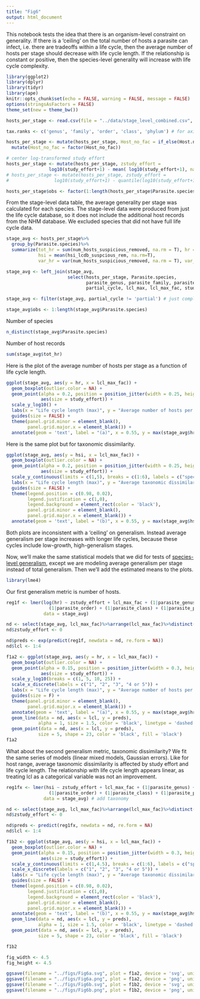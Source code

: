 ```yaml
---
title: "Fig6"
output: html_document
---
```

This notebook tests the idea that there is an organism-level constraint on generality. If there is a 'ceiling' on the total number of hosts a parasite can infect, i.e. there are tradeoffs within a life cycle, then the average number of hosts per stage should decrease with life cycle length. If the relationship is constant or positive, then the species-level generality will increase with life cycle complexity.

```r
library(ggplot2)
library(dplyr)
library(tidyr)
library(ape)
knitr::opts_chunk$set(echo = FALSE, warning = FALSE, message = FALSE)
options(stringsAsFactors = FALSE)
theme_set(new = theme_bw())
```

```r
hosts_per_stage <- read.csv(file = "../data/stage_level_combined.csv", header = TRUE)
```
```r
tax.ranks <- c('genus', 'family', 'order', 'class', 'phylum') # for axis label
```
```r
hosts_per_stage <- mutate(hosts_per_stage, Host_no_fac = if_else(Host.no > 4, as.integer(4), Host.no))%>%
  mutate(Host_no_fac = factor(Host_no_fac))
```
```r
# center log-transformed study effort
hosts_per_stage <- mutate(hosts_per_stage, zstudy_effort = 
                log10(study_effort+1) - mean( log10(study_effort+1), na.rm=T))
# hosts_per_stage <- mutate(hosts_per_stage, zstudy_effort =
#                 log10(study_effort+1) - quantile(log10(study_effort+1), probs = 0.75) )

hosts_per_stage$obs <- factor(1:length(hosts_per_stage$Parasite.species)) # observation level effect for quantifying overdispersion
```

From the stage-level data table, the average generality per stage was calculated for each species. The stage-level data were produced from just the life cycle database, so it does not include the additional host records from the NHM database. We excluded species that did not have full life cycle data.

```r
stage_avg <- hosts_per_stage%>%
  group_by(Parasite.species)%>%
  summarize(tot_hr = sum(num_hosts_suspicious_removed, na.rm = T), hr = mean(num_hosts_suspicious_removed, na.rm=T), 
            hsi = mean(hsi_lcdb_suspcious_rem, na.rm=T),
            var_hr = var(num_hosts_suspicious_removed, na.rm = T), var_hsi = var(hsi_lcdb_suspcious_rem, na.rm = T))
```
```r
stage_avg <- left_join(stage_avg, 
                       select(hosts_per_stage, Parasite.species, 
                              parasite_genus, parasite_family, parasite_order, parasite_class, parasite_phylum,
                              partial_cycle, lcl_max, lcl_max_fac, study_effort, zstudy_effort)%>%distinct())
```
```r
stage_avg <- filter(stage_avg, partial_cycle != 'partial') # just complete life cycles
```
```r
stage_avg$obs <- 1:length(stage_avg$Parasite.species)
```

Number of species

```r
n_distinct(stage_avg$Parasite.species)
```

Number of host records

```r
sum(stage_avg$tot_hr)
```

Here is the plot of the average number of hosts per stage as a function of life cycle length.

```r
ggplot(stage_avg, aes(y = hr, x = lcl_max_fac)) +
  geom_boxplot(outlier.color = NA) +
  geom_point(alpha = 0.2, position = position_jitter(width = 0.25, height = 0), 
             aes(size = study_effort)) +
  scale_y_log10() +
  labs(x = "Life cycle length (max)", y = "Average number of hosts per stage", size = "Pubmed hits") +
  guides(size = FALSE) +
  theme(panel.grid.minor = element_blank(),
        panel.grid.major.x = element_blank()) +
  annotate(geom = 'text', label = "(a)", x = 0.55, y = max(stage_avg$hr))
```

Here is the same plot but for taxonomic dissimilarity.

```r
ggplot(stage_avg, aes(y = hsi, x = lcl_max_fac)) +
  geom_boxplot(outlier.color = NA) +
  geom_point(alpha = 0.2, position = position_jitter(width = 0.25, height = 0), 
             aes(size = study_effort)) +
  scale_y_continuous(limits = c(1,5), breaks = c(1:6), labels = c("species", tax.ranks)) +
  labs(x = "Life cycle length (max)", y = "Average taxonomic dissimilarity per stage", size = "Pubmed hits") +
  guides(size = FALSE) +
  theme(legend.position = c(0.98, 0.02),
        legend.justification = c(1,0),
        legend.background = element_rect(color = 'black'),
        panel.grid.minor = element_blank(),
        panel.grid.major.x = element_blank()) +
  annotate(geom = 'text', label = "(b)", x = 0.55, y = max(stage_avg$hsi))
```

Both plots are inconsistent with a 'ceiling' on generalism. Instead average generalism per stage increases with longer life cycles, because these cycles include low-growth, high-generalism stages.

Now, we'll make the same statistical models that we did for tests of [species-level generalism](sp_level_analysis_host_range_freq.md), except we are modeling average generalism per stage instead of total generalism. Then we'll add the estimated means to the plots.

```r
library(lme4)
```

Our first generalism metric is number of hosts.

```r
reg1f <- lmer(log(hr) ~ zstudy_effort + lcl_max_fac + (1|parasite_genus) + (1|parasite_family) + 
                (1|parasite_order) + (1|parasite_class) + (1|parasite_phylum),
              data = stage_avg)
```

```r
nd <- select(stage_avg, lcl_max_fac)%>%arrange(lcl_max_fac)%>%distinct()
nd$zstudy_effort <- 0

nd$preds <- exp(predict(reg1f, newdata = nd, re.form = NA))
nd$lcl <- 1:4
```
```r
f1a2 <- ggplot(stage_avg, aes(y = hr, x = lcl_max_fac)) +
  geom_boxplot(outlier.color = NA) +
  geom_point(alpha = 0.15, position = position_jitter(width = 0.3, height = 0),
             aes(size = study_effort)) +
  scale_y_log10(breaks = c(1, 5, 10, 25)) +
  scale_x_discrete(labels = c("1", "2", "3", "4 or 5")) +
  labs(x = "Life cycle length (max)", y = "Average number of hosts per stage", size = "Pubmed hits") +
  guides(size = F) +
  theme(panel.grid.minor = element_blank(),
        panel.grid.major.x = element_blank()) +
  annotate(geom = 'text', label = "(a)", x = 0.55, y = max(stage_avg$hr)) +
  geom_line(data = nd, aes(x = lcl, y = preds), 
            alpha = 1, size = 1.5, color = 'black', linetype = 'dashed') +
  geom_point(data = nd, aes(x = lcl, y = preds), 
            size = 5, shape = 23, color = 'black', fill = 'black')
f1a2
```

What about the second generalism metric, taxonomic dissimilarity? We fit the same series of models (linear mixed models, Gaussian errors). Like for host range, average taxonomic dissimilarity is affected by study effort and life cycle length. The relationship with life cycle length appears linear, as treating lcl as a categorical variable was not an improvement.

```r
reg1fx <- lmer(hsi ~ zstudy_effort + lcl_max_fac + (1|parasite_genus) + (1|parasite_family) + 
                (1|parasite_order) + (1|parasite_class) + (1|parasite_phylum),
              data = stage_avg) # add taxonomy
```
```r
nd <- select(stage_avg, lcl_max_fac)%>%arrange(lcl_max_fac)%>%distinct()
nd$zstudy_effort <- 0

nd$preds <- predict(reg1fx, newdata = nd, re.form = NA)
nd$lcl <- 1:4
```
```r
f1b2 <- ggplot(stage_avg, aes(y = hsi, x = lcl_max_fac)) +
  geom_boxplot(outlier.color = NA) +
  geom_point(alpha = 0.15, position = position_jitter(width = 0.3, height = 0),
             aes(size = study_effort)) +
  scale_y_continuous(limits = c(1,4.5), breaks = c(1:6), labels = c("species", tax.ranks)) +
  scale_x_discrete(labels = c("1", "2", "3", "4 or 5")) +
  labs(x = "Life cycle length (max)", y = "Average taxonomic dissimilarity per stage", size = "Pubmed hits") +
  guides(size = FALSE) +
  theme(legend.position = c(0.98, 0.02),
        legend.justification = c(1,0),
        legend.background = element_rect(color = 'black'),
        panel.grid.minor = element_blank(),
        panel.grid.major.x = element_blank()) +
  annotate(geom = 'text', label = "(b)", x = 0.55, y = max(stage_avg$hsi)) +
  geom_line(data = nd, aes(x = lcl, y = preds), 
            alpha = 1, size = 1.5, color = 'black', linetype = 'dashed') +
  geom_point(data = nd, aes(x = lcl, y = preds), 
            size = 5, shape = 23, color = 'black', fill = 'black')

f1b2
```

```r
fig_width <- 4.5
fig_height <- 4.5

ggsave(filename = "../figs/Fig6a.svg", plot = f1a2, device = 'svg', units = 'in', width = fig_width, height = fig_height)
ggsave(filename = "../figs/Fig6a.png", plot = f1a2, device = 'png', units = 'in', width = fig_width, height = fig_height)
ggsave(filename = "../figs/Fig6b.svg", plot = f1b2, device = 'svg', units = 'in', width = fig_width, height = fig_height)
ggsave(filename = "../figs/Fig6b.png", plot = f1b2, device = 'png', units = 'in', width = fig_width, height = fig_height)
```
